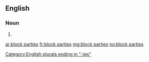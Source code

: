 ==English==

===Noun===
{{head|en|head=[[block]] [[parties]]}}
# {{plural of|block party}}

[[Category:English plurals ending in "-ies"]]

[[ar:block parties]]
[[fr:block parties]]
[[mg:block parties]]
[[no:block parties]]